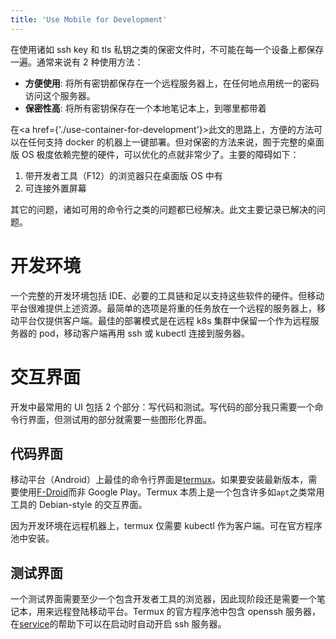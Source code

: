 ```yaml
---
title: 'Use Mobile for Development'
---
```


在使用诸如 ssh key 和 tls 私钥之类的保密文件时，不可能在每一个设备上都保存一遍。通常来说有 2 种使用方法：

- **方便使用**: 将所有密钥都保存在一个远程服务器上，在任何地点用统一的密码访问这个服务器。
- **保密性高**: 将所有密钥保存在一个本地笔记本上，到哪里都带着

在<a href={'./use-container-for-development'}>此文</a>的思路上，方便的方法可以在任何支持 docker 的机器上一键部署。但对保密的方法来说，囿于完整的桌面版 OS 极度依赖完整的硬件，可以优化的点就非常少了。主要的障碍如下：

1. 带开发者工具（F12）的浏览器只在桌面版 OS 中有
2. 可连接外置屏幕

其它的问题，诸如可用的命令行之类的问题都已经解决。此文主要记录已解决的问题。

# 开发环境

一个完整的开发环境包括 IDE、必要的工具链和足以支持这些软件的硬件。但移动平台很难提供上述资源。最简单的选项是将重的任务放在一个远程的服务器上，移动平台仅提供客户端。最佳的部署模式是在远程 k8s 集群中保留一个作为远程服务器的 pod，移动客户端再用 ssh 或 kubectl 连接到服务器。

# 交互界面

开发中最常用的 UI 包括 2 个部分：写代码和测试。写代码的部分我只需要一个命令行界面，但测试用的部分就需要一些图形化界面。

## 代码界面

移动平台（Android）上最佳的命令行界面是[termux][termux]。如果要安装最新版本，需要使用[F-Droid][fdroid]而非 Google Play。Termux 本质上是一个包含许多如`apt`之类常用工具的 Debian-style 的交互界面。

因为开发环境在远程机器上，termux 仅需要 kubectl 作为客户端。可在官方程序池中安装。

## 测试界面

一个测试界面需要至少一个包含开发者工具的浏览器，因此现阶段还是需要一个笔记本，用来远程登陆移动平台。Termux 的官方程序池中包含 openssh 服务器，在[service][service]的帮助下可以在启动时自动开启 ssh 服务器。

[termux]: https://termux.com/
[fdroid]: https://www.f-droid.org/
[service]: https://wiki.termux.com/wiki/Termux-services
